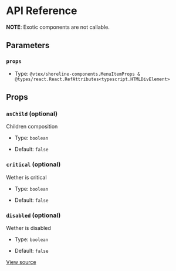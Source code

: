 # API Reference

**NOTE**: Exotic components are not callable.

## Parameters

### `props`

- Type: `@vtex/shoreline-components.MenuItemProps & @types/react.React.RefAttributes<typescript.HTMLDivElement>`

## Props

### `asChild` (optional)

Children composition

- Type: `boolean`

- Default: `false`

### `critical` (optional)

Wether is critical

- Type: `boolean`

- Default: `false`

### `disabled` (optional)

Wether is disabled

- Type: `boolean`

- Default: `false`

[View source](https://github.com/vtex/shoreline/blob/5bb42970a/packages/components/src/menu/menu-item.tsx#L5)
